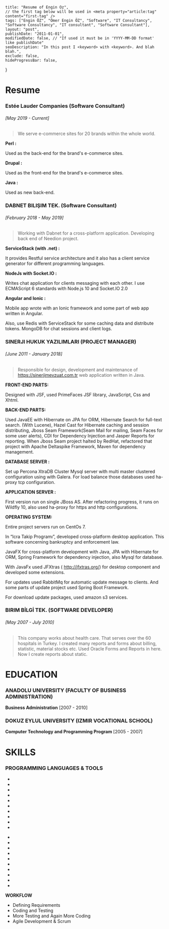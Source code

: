     title: "Resume of Engin Öz",
    // the first tag below will be used in <meta property="article:tag" content="first-tag" />
    tags: ["Engin ÖZ", "Ömer Engin ÖZ", "Software", "IT Consultancy", "Software Consultancy", "IT consultant", "Software Consultant"],
    layout: "post",
    publishDate: "2011-01-01",
    modifiedDate: false, // "If used it must be in 'YYYY-MM-DD format' like publishDate"
    seoDescription: "In this post I <keyword> with <keyword>. And blah blah.",
    exclude: false,
    hideProgressBar: false,
}

# Resume

### Estée Lauder Companies (Software Consultant)
###### [May 2019 - Current]
> We serve e-commerce sites for 20 brands within the whole world.

**Perl :**

Used as the back-end for the brand's e-commerce sites.

**Drupal :**

Used as the front-end for the brand's e-commerce sites.

**Java :**

Used as new back-end.

### DABNET BILIŞIM TEK. (Software Consultant)
###### [February 2018 - May 2019]
> Working with Dabnet for a cross-platform application. Developing back end of Needion project.

**ServiceStack (with .net) :**

It provides Restful service architecture and it also has a client service generator for different programming languages.

**NodeJs with Socket.IO :**

Writes chat application for clients messaging with each other. I use ECMAScript 6 standards with Node.js 10 and Socket.IO 2.0

**Angular and Ionic :**

Mobile app wrote with an Ionic framework and some part of web app written in Angular.

Also, use Redis with ServiceStack for some caching data and distribute tokens. MongoDB for chat sessions and client logs.


### SINERJI HUKUK YAZILIMLARI (PROJECT MANAGER)
###### [June 2011 - January 2018]

> Responsible for design, development and maintenance of https://sinerjimevzuat.com.tr web application written in Java.

**FRONT-END PARTS:**

Designed with JSF, used PrimeFaces JSF library, JavaScript, Css and Xhtml.

**BACK-END PARTS:**

Used JavaEE with Hibernate on JPA for ORM, Hibernate Search for full-text search. (With Lucene), Hazel Cast for Hibernate caching and session distributing, Jboss Seam Framework(Seam Mail for mailing, Seam Faces for some user alerts), CDI for Dependency Injection and Jasper Reports for reporting. When Jboss Seam project halted by RedHat, refactored that project with Apache Deltaspike Framework, Maven for dependency management.

**DATABASE SERVER :**

Set up Percona XtraDB Cluster Mysql server with multi master clustered configuration using with Galera. For load balance those databases used ha-proxy tcp configuration.

**APPLICATION SERVER :**

First version run on single JBoss AS. After refactoring progress, it runs on Wildfly 10, also used ha-proxy for https and http configurations.

**OPERATING SYSTEM:**

Entire project servers run on CentOs 7.

In “Icra Takip Programı”, developed cross-platform desktop application. This software concerning bankruptcy and enforcement law.

JavaFX for cross-platform development with Java, JPA with Hibernate for ORM, Spring Framework for dependency injection, also Mysql for database.

With JavaFx used JFXtras ( http://jfxtras.org/) for desktop component and developed some extensions.

For updates used RabbitMq for automatic update message to clients. And some parts of update project used Spring Boot Framework.

For download update packages, used amazon s3 services.

### BIRIM BİLGİ TEK. (SOFTWARE DEVELOPER)
###### [May 2007 - July 2010]

> This company works about health care. That serves over the 60 hospitals in Turkey. I created many reports and forms about billing, statistic, material stocks etc. Used Oracle Forms and Reports in here. Now I create reports about static.

# EDUCATION

### ANADOLU UNIVERSITY (FACULTY OF BUSINESS ADMINISTRATION)
**Business Administration** [2007 - 2010]

### DOKUZ EYLUL UNIVERSITY (IZMIR VOCATIONAL SCHOOL)
**Computer Technology and Programming Program** [2005 - 2007]

# SKILLS

### PROGRAMMING LANGUAGES & TOOLS

<ul className="list-inline list-icons">
<li className="list-inline-item">
<i className="devicons devicons-java"></i>
</li>
<li className="list-inline-item">
<i className="devicons devicons-netmagazine"></i>
</li>
<li className="list-inline-item">
<i className="devicons devicons-php"></i>
</li>
<li className="list-inline-item">
<i className="devicons devicons-nodejs"></i>
</li>
<li className="list-inline-item">
<i className="devicons devicons-javascript"></i>
</li>
<li className="list-inline-item">
<i className="devicon-oracle-original"></i>
</li>
<li className="list-inline-item">
<i className="devicons devicons-mysql"></i>
</li>
<li className="list-inline-item">
<i className="devicons devicons-mongodb"></i>
</li>
<li className="list-inline-item">
<i className="devicons devicons-redis"></i>
</li>
<li className="list-inline-item">
<i className="devicon-intellij-plain"></i>
</li>
</ul>
<ul className="list-inline list-icons">
<li className="list-inline-item">
<i className="devicons devicons-linux"></i>
</li>
<li className="list-inline-item">
<i className="devicons devicons-redhat"></i>
</li>
<li className="list-inline-item">
<i className="devicons devicons-ubuntu"></i>
</li>
<li className="list-inline-item">
<i className="devicons devicons-debian"></i>
</li>
<li className="list-inline-item">
<i className="devicons devicons-nginx"></i>
</li>
<li className="list-inline-item">
<i className="devicon-apache-plain"></i>
</li>
<li className="list-inline-item">
<i className="devicon-gradle-plain"></i>
</li>
<li className="list-inline-item">
<i className="devicons devicons-npm"></i>
</li>
<li className="list-inline-item">
<i className="devicon-bower-plain"></i>
</li>
<li className="list-inline-item">
<i className="devicons devicons-eclipse"></i>
</li>
</ul>     
         

**WORKFLOW**
- Defining Requirements
- Coding and Testing
- More Testing and Again More Coding
- Agile Development & Scrum
